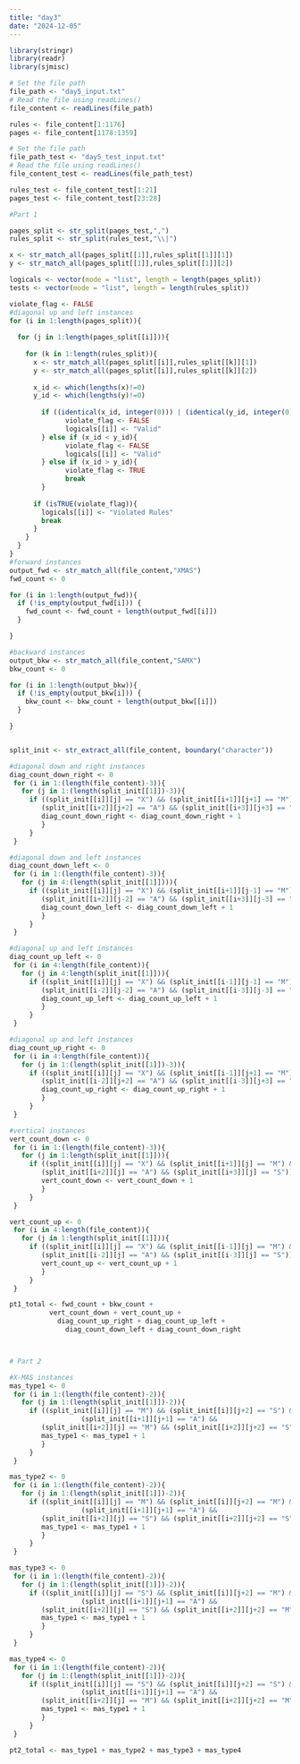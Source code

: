 ```yaml
---
title: "day3"
date: "2024-12-05"
---
```


```r
library(stringr)
library(readr)
library(sjmisc)
```

```r
# Set the file path
file_path <- "day5_input.txt"
# Read the file using readLines()
file_content <- readLines(file_path)

rules <- file_content[1:1176]
pages <- file_content[1178:1359]

# Set the file path
file_path_test <- "day5_test_input.txt"
# Read the file using readLines()
file_content_test <- readLines(file_path_test)

rules_test <- file_content_test[1:21]
pages_test <- file_content_test[23:28]

```

```r

#Part 1

pages_split <- str_split(pages_test,",")
rules_split <- str_split(rules_test,"\\|")

x <- str_match_all(pages_split[[1]],rules_split[[1]][1])
y <- str_match_all(pages_split[[1]],rules_split[[1]][2])

logicals <- vector(mode = "list", length = length(pages_split))
tests <- vector(mode = "list", length = length(rules_split))

violate_flag <- FALSE
#diagonal up and left instances
for (i in 1:length(pages_split)){
  
  for (j in 1:length(pages_split[[i]])){
    
    for (k in 1:length(rules_split)){
      x <- str_match_all(pages_split[[i]],rules_split[[k]][1])
      y <- str_match_all(pages_split[[i]],rules_split[[k]][2])
      
      x_id <- which(lengths(x)!=0)
      y_id <- which(lengths(y)!=0)
      
        if ((identical(x_id, integer(0))) | (identical(y_id, integer(0)))) {
              violate_flag <- FALSE
              logicals[[i]] <- "Valid"
        } else if (x_id < y_id){
              violate_flag <- FALSE
              logicals[[i]] <- "Valid"
        } else if (x_id > y_id){
              violate_flag <- TRUE
              break
        }
      
      if (isTRUE(violate_flag)){
        logicals[[i]] <- "Violated Rules"
        break
      }
    }
  }
}
#forward instances
output_fwd <- str_match_all(file_content,"XMAS")
fwd_count <- 0

for (i in 1:length(output_fwd)){
  if (!is_empty(output_fwd[i])) {
    fwd_count <- fwd_count + length(output_fwd[[i]])
  }

}

#backward instances
output_bkw <- str_match_all(file_content,"SAMX")
bkw_count <- 0

for (i in 1:length(output_bkw)){
  if (!is_empty(output_bkw[i])) {
    bkw_count <- bkw_count + length(output_bkw[[i]])
  }

}


split_init <- str_extract_all(file_content, boundary("character"))

#diagonal down and right instances
diag_count_down_right <- 0
 for (i in 1:(length(file_content)-3)){
   for (j in 1:(length(split_init[[1]])-3)){
     if ((split_init[[i]][j] == "X") && (split_init[[i+1]][j+1] == "M") && 
        (split_init[[i+2]][j+2] == "A") && (split_init[[i+3]][j+3] == "S")){
        diag_count_down_right <- diag_count_down_right + 1
        }
     }
 }

#diagonal down and left instances
diag_count_down_left <- 0
 for (i in 1:(length(file_content)-3)){
   for (j in 4:(length(split_init[[1]]))){
     if ((split_init[[i]][j] == "X") && (split_init[[i+1]][j-1] == "M") && 
        (split_init[[i+2]][j-2] == "A") && (split_init[[i+3]][j-3] == "S")){
        diag_count_down_left <- diag_count_down_left + 1
        }
     }
 }

#diagonal up and left instances
diag_count_up_left <- 0
 for (i in 4:length(file_content)){
   for (j in 4:length(split_init[[1]])){
     if ((split_init[[i]][j] == "X") && (split_init[[i-1]][j-1] == "M") && 
        (split_init[[i-2]][j-2] == "A") && (split_init[[i-3]][j-3] == "S")){
        diag_count_up_left <- diag_count_up_left + 1
        }
     }
 }

#diagonal up and left instances
diag_count_up_right <- 0
 for (i in 4:length(file_content)){
   for (j in 1:(length(split_init[[1]])-3)){
     if ((split_init[[i]][j] == "X") && (split_init[[i-1]][j+1] == "M") && 
        (split_init[[i-2]][j+2] == "A") && (split_init[[i-3]][j+3] == "S")){
        diag_count_up_right <- diag_count_up_right + 1
        }
     }
 }

#vertical instances
vert_count_down <- 0
 for (i in 1:(length(file_content)-3)){
   for (j in 1:length(split_init[[1]])){
     if ((split_init[[i]][j] == "X") && (split_init[[i+1]][j] == "M") && 
        (split_init[[i+2]][j] == "A") && (split_init[[i+3]][j] == "S")){
        vert_count_down <- vert_count_down + 1
        }
     }
 }

vert_count_up <- 0
 for (i in 4:length(file_content)){
   for (j in 1:length(split_init[[1]])){
     if ((split_init[[i]][j] == "X") && (split_init[[i-1]][j] == "M") && 
        (split_init[[i-2]][j] == "A") && (split_init[[i-3]][j] == "S")){
        vert_count_up <- vert_count_up + 1
        }
     }
 }

pt1_total <- fwd_count + bkw_count + 
          vert_count_down + vert_count_up + 
            diag_count_up_right + diag_count_up_left + 
              diag_count_down_left + diag_count_down_right




```

```r

# Part 2

#X-MAS instances
mas_type1 <- 0
 for (i in 1:(length(file_content)-2)){
   for (j in 1:(length(split_init[[1]])-2)){
     if ((split_init[[i]][j] == "M") && (split_init[[i]][j+2] == "S") && 
                  (split_init[[i+1]][j+1] == "A") && 
        (split_init[[i+2]][j] == "M") && (split_init[[i+2]][j+2] == "S")){
        mas_type1 <- mas_type1 + 1
        }
     }
 }

mas_type2 <- 0
 for (i in 1:(length(file_content)-2)){
   for (j in 1:(length(split_init[[1]])-2)){
     if ((split_init[[i]][j] == "M") && (split_init[[i]][j+2] == "M") && 
                  (split_init[[i+1]][j+1] == "A") && 
        (split_init[[i+2]][j] == "S") && (split_init[[i+2]][j+2] == "S")){
        mas_type1 <- mas_type1 + 1
        }
     }
 }

mas_type3 <- 0
 for (i in 1:(length(file_content)-2)){
   for (j in 1:(length(split_init[[1]])-2)){
     if ((split_init[[i]][j] == "S") && (split_init[[i]][j+2] == "M") && 
                  (split_init[[i+1]][j+1] == "A") && 
        (split_init[[i+2]][j] == "S") && (split_init[[i+2]][j+2] == "M")){
        mas_type1 <- mas_type1 + 1
        }
     }
 }

mas_type4 <- 0
 for (i in 1:(length(file_content)-2)){
   for (j in 1:(length(split_init[[1]])-2)){
     if ((split_init[[i]][j] == "S") && (split_init[[i]][j+2] == "S") && 
                  (split_init[[i+1]][j+1] == "A") && 
        (split_init[[i+2]][j] == "M") && (split_init[[i+2]][j+2] == "M")){
        mas_type1 <- mas_type1 + 1
        }
     }
 }

pt2_total <- mas_type1 + mas_type2 + mas_type3 + mas_type4

```

```r

```